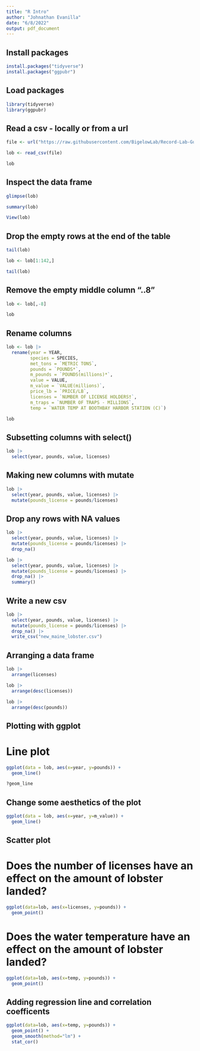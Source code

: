 ```yaml
---
title: "R Intro"
author: "Johnathan Evanilla"
date: "6/8/2022"
output: pdf_document
---
```



## Install packages

```r
install.packages("tidyverse")
install.packages("ggpubr")
```

## Load packages

```r
library(tidyverse)
library(ggpubr)
```

## Read a csv - locally or from a url

```r
file <- url("https://raw.githubusercontent.com/BigelowLab/Record-Lab-Guides/master/intro_to_r/maine_lobster_1880_2021.csv")
```

```r
lob <- read_csv(file)
```


```r
lob
```

## Inspect the data frame

```r
glimpse(lob)
```

```r
summary(lob)
```

```r
View(lob)
```

## Drop the empty rows at the end of the table

```r
tail(lob)
```


```r
lob <- lob[1:142,]
```


```r
tail(lob)
```


## Remove the empty middle column "..8"

```r
lob <- lob[,-8]
```


```r
lob
```

## Rename columns

```r
lob <- lob |>
  rename(year = YEAR,
         species = SPECIES,
         met_tons = `METRIC TONS`,
         pounds = `POUNDS*`,
         m_pounds = `POUNDS(millions)*`,
         value = VALUE,
         m_value = `VALUE(millions)`,
         price_lb = `PRICE/LB`,
         licenses = `NUMBER OF LICENSE HOLDERS†`,
         m_traps = `NUMBER OF TRAPS - MILLIONS`,
         temp = `WATER TEMP AT BOOTHBAY HARBOR STATION (C)`)

lob
```


## Subsetting columns with select()

```r
lob |> 
  select(year, pounds, value, licenses)
```

## Making new columns with mutate

```r
lob |> 
  select(year, pounds, value, licenses) |>
  mutate(pounds_license = pounds/licenses)
```

## Drop any rows with NA values

```r
lob |>
  select(year, pounds, value, licenses) |>
  mutate(pounds_license = pounds/licenses) |>
  drop_na()
```

```r
lob |>
  select(year, pounds, value, licenses) |>
  mutate(pounds_license = pounds/licenses) |>
  drop_na() |>
  summary()
```

## Write a new csv

```r
lob |>
  select(year, pounds, value, licenses) |>
  mutate(pounds_license = pounds/licenses) |>
  drop_na() |>
  write_csv("new_maine_lobster.csv")
```


## Arranging a data frame

```r
lob |>
  arrange(licenses)
```


```r
lob |>
  arrange(desc(licenses))
```

```r
lob |>
  arrange(desc(pounds))
```


## Plotting with ggplot

# Line plot

```r
ggplot(data = lob, aes(x=year, y=pounds)) +
  geom_line()
```


```r
?geom_line
```

## Change some aesthetics of the plot

```r
ggplot(data = lob, aes(x=year, y=m_value)) +
  geom_line()
```

## Scatter plot

# Does the number of licenses have an effect on the amount of lobster landed?

```r
ggplot(data=lob, aes(x=licenses, y=pounds)) +
  geom_point()
```

# Does the water temperature have an effect on the amount of lobster landed?

```r
ggplot(data=lob, aes(x=temp, y=pounds)) +
  geom_point()
```

## Adding regression line and correlation coefficents 

```r
ggplot(data=lob, aes(x=temp, y=pounds)) +
  geom_point() +
  geom_smooth(method="lm") +
  stat_cor()
```


